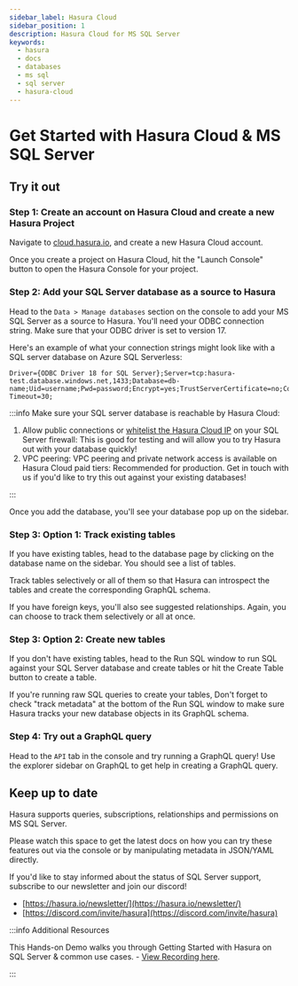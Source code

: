 ```yaml
---
sidebar_label: Hasura Cloud
sidebar_position: 1
description: Hasura Cloud for MS SQL Server
keywords:
  - hasura
  - docs
  - databases
  - ms sql
  - sql server
  - hasura-cloud
---
```



# Get Started with Hasura Cloud & MS SQL Server

## Try it out

### Step 1: Create an account on Hasura Cloud and create a new Hasura Project

Navigate to
[cloud.hasura.io](https://cloud.hasura.io/signup/?pg=docs&plcmt=body&cta=navigate-to-cloud-hasura-io&tech=default), and
create a new Hasura Cloud account.

Once you create a project on Hasura Cloud, hit the "Launch Console" button to open the Hasura Console for your project.

<Thumbnail src='/img/getting-started/create-project.png' alt='Connect new or existing database' width='556px' />

### Step 2: Add your SQL Server database as a source to Hasura

Head to the `Data > Manage databases` section on the console to add your MS SQL Server as a source to Hasura. You'll
need your ODBC connection string. Make sure that your ODBC driver is set to version 17.

Here's an example of what your connection strings might look like with a SQL server database on Azure SQL Serverless:

```
Driver={ODBC Driver 18 for SQL Server};Server=tcp:hasura-test.database.windows.net,1433;Database=db-name;Uid=username;Pwd=password;Encrypt=yes;TrustServerCertificate=no;Connection Timeout=30;
```

:::info Make sure your SQL server database is reachable by Hasura Cloud:

1.  Allow public connections or [whitelist the Hasura Cloud IP](/projects/create.mdx#cloud-projects-create-allow-nat-ip)
    on your SQL Server firewall: This is good for testing and will allow you to try Hasura out with your database
    quickly!
2.  VPC peering: VPC peering and private network access is available on Hasura Cloud paid tiers: Recommended for
    production. Get in touch with us if you'd like to try this out against your existing databases!

:::

<Thumbnail src='/img/databases/ms-sql-server/manage-databases_console_2.10.1.png' alt='Manage databases' width='1000px' />

<Thumbnail src='/img/databases/ms-sql-server/connect-ms-sql-db_console_2.10.1.png' alt='Add source' width='1000px' />

Once you add the database, you'll see your database pop up on the sidebar.

### Step 3: Option 1: Track existing tables

If you have existing tables, head to the database page by clicking on the database name on the sidebar. You should see a
list of tables.

<Thumbnail src='/img/databases/ms-sql-server/manage-db_step-3_console_2.10.1.png' alt='Manage my-db' width='1000px' />

Track tables selectively or all of them so that Hasura can introspect the tables and create the corresponding GraphQL
schema.

<Thumbnail src='/img/databases/ms-sql-server/track-tables_step-3_console_2.10.1.png' alt='Track tables' width='1000px' />

If you have foreign keys, you'll also see suggested relationships. Again, you can choose to track them selectively or
all at once.

<Thumbnail src='/img/databases/ms-sql-server/track-foreign-key-rel_step-3_console_2.10.1.png' alt='Track relationships' width='1000px' />

### Step 3: Option 2: Create new tables

If you don't have existing tables, head to the Run SQL window to run SQL against your SQL Server database and create
tables or hit the Create Table button to create a table.

If you're running raw SQL queries to create your tables, Don't forget to check "track metadata" at the bottom of the Run
SQL window to make sure Hasura tracks your new database objects in its GraphQL schema.

<Thumbnail src='/img/databases/ms-sql-server/run-sql_step-3_console_2.10.1.png' alt='Run SQL to create table' width='1000px' />

### Step 4: Try out a GraphQL query

Head to the `API` tab in the console and try running a GraphQL query! Use the explorer sidebar on GraphQL to get help in
creating a GraphQL query.

<Thumbnail src='/img/databases/api-explorer_step-4_console_2.10.1.png' alt='Make GraphQL query' width='1000px' />

## Keep up to date

Hasura supports queries, subscriptions, relationships and permissions on MS SQL Server.

Please watch this space to get the latest docs on how you can try these features out via the console or by manipulating
metadata in JSON/YAML directly.

If you'd like to stay informed about the status of SQL Server support, subscribe to our newsletter and join our discord!

- [https://hasura.io/newsletter/](https://hasura.io/newsletter/)
- [https://discord.com/invite/hasura](https://discord.com/invite/hasura)

:::info Additional Resources

This Hands-on Demo walks you through Getting Started with Hasura on SQL Server & common use cases. -
[View Recording here](https://hasura.io/events/webinar/hasura-sql-server/?pg=docs&plcmt=body&cta=view-recording&tech=).

:::

